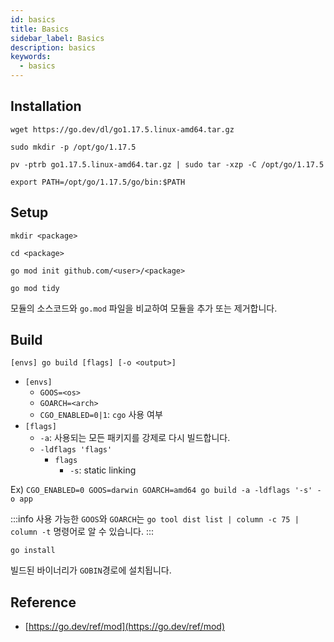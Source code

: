 ```yaml
---
id: basics
title: Basics
sidebar_label: Basics
description: basics
keywords:
  - basics
---
```


## Installation

```shell
wget https://go.dev/dl/go1.17.5.linux-amd64.tar.gz
```

```shell
sudo mkdir -p /opt/go/1.17.5
```

```shell
pv -ptrb go1.17.5.linux-amd64.tar.gz | sudo tar -xzp -C /opt/go/1.17.5
```

```shell
export PATH=/opt/go/1.17.5/go/bin:$PATH
```

## Setup

```shell
mkdir <package>
```

```shell
cd <package>
```

```shell
go mod init github.com/<user>/<package>
```

```shell
go mod tidy
```

모듈의 소스코드와 `go.mod` 파일을 비교하여 모듈을 추가 또는 제거합니다.

## Build

```shell
[envs] go build [flags] [-o <output>]
```

- `[envs]`
  - `GOOS=<os>`
  - `GOARCH=<arch>`
  - `CGO_ENABLED=0|1`: `cgo` 사용 여부
- `[flags]`
  - `-a`: 사용되는 모든 패키지를 강제로 다시 빌드합니다.
  - `-ldflags 'flags'`
    - `flags`
      - `-s`: static linking

Ex) `CGO_ENABLED=0 GOOS=darwin GOARCH=amd64 go build -a -ldflags '-s' -o app`

:::info
사용 가능한 `GOOS`와 `GOARCH`는 `go tool dist list | column -c 75 | column -t` 명령어로 알 수 있습니다.
:::

```shell
go install
```

빌드된 바이너리가 `GOBIN`경로에 설치됩니다.

## Reference

- [https://go.dev/ref/mod](https://go.dev/ref/mod)
